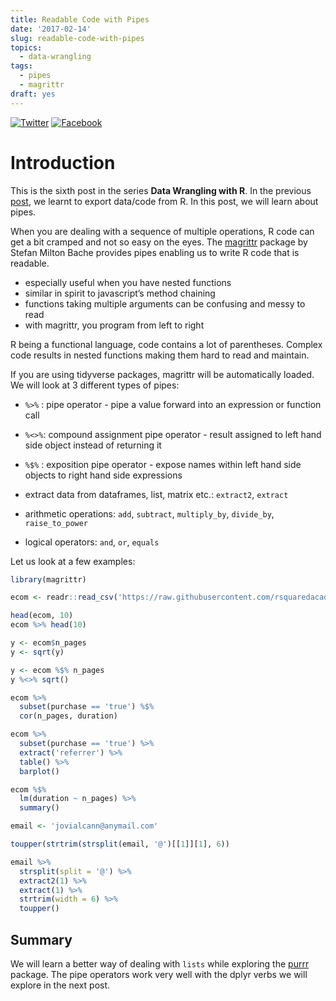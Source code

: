 ```yaml
---
title: Readable Code with Pipes
date: '2017-02-14'
slug: readable-code-with-pipes
topics:
  - data-wrangling
tags:
  - pipes
  - magrittr
draft: yes
---
```


[![Twitter](http://i.imgur.com/tXSoThF.png)](https://twitter.com/login?redirect_after_login=%2Fhome%3Fstatus)
[![Facebook](http://i.imgur.com/P3YfQoD.png)](https://www.facebook.com/sharer/sharer.php?u=)

# Introduction

This is the sixth post in the series **Data Wrangling with R**. In the previous [post](https://rsquaredacademy.github.io/blog/post/exporting-data-from-r/), we learnt to export data/code from R. In this post, we will learn about pipes.

When you are dealing with a sequence of multiple operations, R code can get a bit cramped and not so
easy on the eyes. The [magrittr](https://CRAN.R-project.org/package=magrittr) package by Stefan Milton Bache 
provides pipes enabling us to write R code that is readable.

- especially useful when you have nested functions
- similar in spirit to javascript's method chaining
- functions taking multiple arguments can be confusing and messy to read
- with magrittr, you program from left to right

R being a functional language, code contains a lot of parentheses. Complex code results in
nested functions making them hard to read and maintain.

If you are using tidyverse packages, magrittr will be automatically loaded. We will look at 3 different types of 
pipes:

- `%>%` : pipe operator - pipe a value forward into an expression or function call
- `%<>%`: compound assignment pipe operator - result assigned to left hand side object instead of returning it
- `%$%` : exposition pipe operator - expose names within left hand side objects to right hand side expressions

- extract data from dataframes, list, matrix etc.: `extract2`, `extract`
- arithmetic operations: `add`, `subtract`, `multiply_by`, `divide_by`, `raise_to_power`
- logical operators: `and`, `or`, `equals`

Let us look at a few examples:

```r
library(magrittr)
```

```r
ecom <- readr::read_csv('https://raw.githubusercontent.com/rsquaredacademy/datasets/master/web.csv')
```

```r
head(ecom, 10)
ecom %>% head(10)
```

```r
y <- ecom$n_pages
y <- sqrt(y)

y <- ecom %$% n_pages
y %<>% sqrt()
```

```r
ecom %>%
  subset(purchase == 'true') %$% 
  cor(n_pages, duration)
```

```r
ecom %>%
  subset(purchase == 'true') %>%
  extract('referrer') %>%
  table() %>%
  barplot()
```

```r
ecom %$%
  lm(duration ~ n_pages) %>%
  summary()
```

```r
email <- 'jovialcann@anymail.com'

toupper(strtrim(strsplit(email, '@')[[1]][1], 6))

email %>%
  strsplit(split = '@') %>%
  extract2(1) %>%
  extract(1) %>%
  strtrim(width = 6) %>%
  toupper()
```

## Summary

We will learn a better way of dealing with `lists` while exploring the [purrr](purrr.tidyverse.org) package. The pipe operators work very well with the dplyr verbs we will explore in the next post.